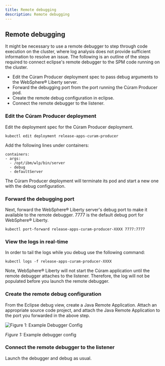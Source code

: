 ```yaml
---
title: Remote debugging
description: Remote debugging
---
```


## Remote debugging

It might be necessary to use a remote debugger to step through code execution on the cluster, where log analysis does not provide sufficient information to resolve an issue.
The following is an outline of the steps required to connect eclipse's remote debugger to the SPM code running on the cluster.

* Edit the Cúram Producer deployment spec to pass debug arguments to the WebSphere® Liberty server.
* Forward the debugging port from the port running the Cúram Producer pod.
* Create the remote debug configuration in eclipse.
* Connect the remote debugger to the listener.

### Edit the Cúram Producer deployment

Edit the deployment spec for the Cúram Producer deployment.

```kubectl edit deployment release-apps-curam-producer```

Add the following lines under containers:

```
containers:
- args:
  - /opt/ibm/wlp/bin/server
  - debug
  - defaultServer
```

The Cúram Producer deployment will terminate its pod and start a new one with the debug configuration.

### Forward the debugging port

Next, forward the WebSphere® Liberty server's debug port to make it available to the remote debugger. 7777 is the default debug port for WebSphere® Liberty.

```kubectl port-forward release-apps-curam-producer-XXXX 7777:7777```

### View the logs in real-time

In order to tail the logs while you debug use the following command:

```kubectl logs -f release-apps-curam-producer-XXXX```

Note, WebSphere® Liberty will not start the Cúram application until the remote debugger attaches to the listener. Therefore, the log will not be populated before you launch the remote debugger.

### Create the remote debug configuration

From the Eclipse debug view, create a Java Remote Application. Attach an appropriate source code project, and attach the Java Remote Application to the port you forwarded in the above step.

![Figure 1: Example Debugger Config](../../images/remote_debugger.png)
<Caption>

*Figure 1:* Example debugger config

</Caption>

### Connect the remote debugger to the listener

Launch the debugger and debug as usual.
